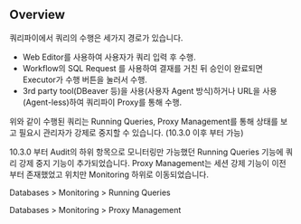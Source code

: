## Overview
쿼리파이에서 쿼리의 수행은 세가지 경로가 있습니다.

* Web Editor를 사용하여 사용자가 쿼리 입력 후 수행.
* Workflow의 SQL Request 를 사용하여 결재를 거친 뒤 승인이 완료되면 Executor가 수행 버튼을 눌러서 수행.
* 3rd party tool(DBeaver 등)을 사용(사용자 Agent 방식)하거나 URL을 사용(Agent-less)하여 쿼리파이 Proxy를 통해 수행.

위와 같이 수행된 쿼리는 Running Queries, Proxy Management를 통해 상태를 보고 필요시 관리자가 강제로 중지할 수 있습니다. (10.3.0 이후 부터 가능)

10.3.0 부터 Audit의 하위 항목으로 모니터링만 가능했던 Running Queries 기능에 쿼리 강제 중지 기능이 추가되었습니다. Proxy Management는 세션 강제 기능이 이전 부터 존재했었고 위치만 Monitoring 하위로 이동되었습니다.

Databases > Monitoring > Running Queries

Databases > Monitoring > Proxy Management
